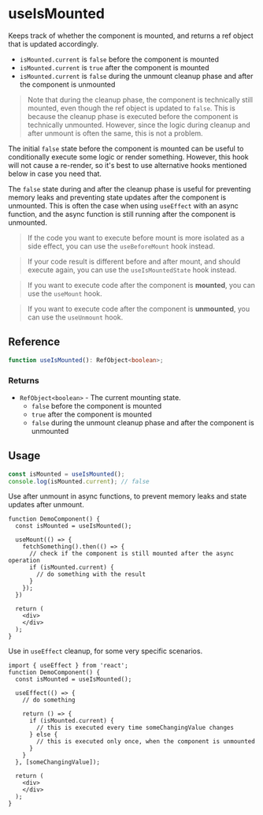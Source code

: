 
<Meta title="hooks/lifecycle/useIsMounted" />

# useIsMounted

Keeps track of whether the component is mounted, and returns a ref object that is updated
accordingly.

- `isMounted.current` is `false` before the component is mounted
- `isMounted.current` is `true` after the component is mounted
- `isMounted.current` is `false` during the unmount cleanup phase and after the component is
  unmounted

> Note that during the cleanup phase, the component is technically still mounted, even though the
ref object is updated to `false`. This is because the cleanup phase is executed before the
component is technically unmounted. However, since the logic during cleanup and after unmount is
often the same, this is not a problem.

The initial `false` state before the component is mounted can be useful to conditionally execute
some logic or render something. However, this hook will not cause a re-render, so it's best to use
alternative hooks mentioned below in case you need that.

The `false` state during and after the cleanup phase is useful for preventing memory leaks and
preventing state updates after the component is unmounted. This is often the case when using
`useEffect` with an async function, and the async function is still running after the component
is unmounted.

> If the code you want to execute before mount is more isolated as a side effect, you can use the
`useBeforeMount` hook instead.

> If your code result is different before and after mount, and should execute again, you can use the
`useIsMountedState` hook instead.

> If you want to execute code after the component is **mounted**, you can use the `useMount` hook.

> If you want to execute code after the component is **unmounted**, you can use the `useUnmount`
hook.

## Reference

```ts
function useIsMounted(): RefObject<boolean>;
```

### Returns

* `RefObject<boolean>` - The current mounting state.
  - `false` before the component is mounted
  - `true` after the component is mounted
  - `false` during the unmount cleanup phase and after the component is unmounted

## Usage

```ts
const isMounted = useIsMounted();
console.log(isMounted.current); // false
```

Use after unmount in async functions, to prevent memory leaks and state updates after unmount.

```tsx
function DemoComponent() {
  const isMounted = useIsMounted();

  useMount(() => {
    fetchSomething().then(() => {
      // check if the component is still mounted after the async operation
      if (isMounted.current) {
        // do something with the result
      }
    });
  })

  return (
    <div>
    </div>
  );
}
```

Use in `useEffect` cleanup, for some very specific scenarios.

```tsx
import { useEffect } from 'react';
function DemoComponent() {
  const isMounted = useIsMounted();

  useEffect(() => {
    // do something

    return () => {
      if (isMounted.current) {
        // this is executed every time someChangingValue changes
      } else {
        // this is executed only once, when the component is unmounted
      }
    }
  }, [someChangingValue]);

  return (
    <div>
    </div>
  );
}
```

